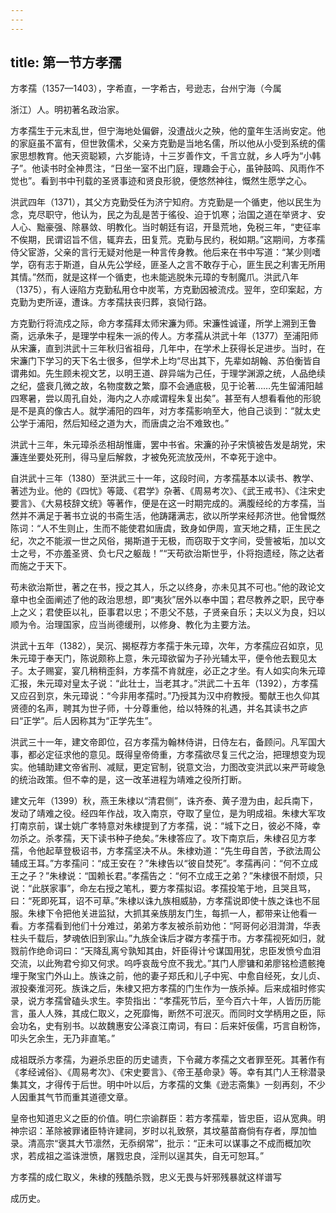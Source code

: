 ```yaml
---
---
---
```

title: 第一节方孝孺
---



方孝孺（1357—1403），字希直，一字希古，号逊志，台州宁海（今属

浙江）人。明初著名政治家。

方孝孺生于元末乱世，但宁海地处偏僻，没遭战火之殃，他的童年生活尚安定。他的家庭虽不富有，但世敦儒术，父亲方克勤是当地名儒，所以他从小受到系统的儒家思想教育。他天资聪颖，六岁能诗，十三岁善作文，千言立就，乡人呼为“小韩子”。他读书时全神贯注，“日坐一室不出门庭，理趣会于心，虽钟鼓鸣、风雨作不觉也”。看到书中刊载的圣贤事迹和贤良形貌，便悠然神往，慨然生愿学之心。

洪武四年（1371），其父方克勤受任为济宁知府。方克勤是一个循吏，他以民生为念，克尽职守，他认为，民之为乱是苦于徭役、迫于饥寒；治国之道在举贤才、安人心、黜豪强、除暴敛、明教化。当时朝廷有诏，开垦荒地，免税三年，“吏征率不俟期，民谓诏旨不信，辄弃去，田复荒。克勤与民约，税如期。”这期间，方孝孺侍父宦游，父亲的言行无疑对他是一种言传身教。他后来在书中写道：“某少则嗜学，窃有志于斯道，自从先公学经，匪圣人之言不敢存于心，匪生民之利害无所用其情。”然而，就是这样一个循吏，也未能逃脱朱元璋的专制魔爪。洪武八年（1375），有人诬陷方克勤私用仓中炭苇，方克勤因被流戍。翌年，空印案起，方克勤为吏所诬，遭诛。方孝孺扶丧归葬，哀恸行路。

方克勤行将流戍之际，命方孝孺拜太师宋濂为师。宋濂性诚谨，所学上溯到王鲁斋，远承朱子，是理学中程朱一派的传人。方孝孺从洪武十年（1377）至浦阳师从宋濂，直到洪武十三年秋归省祖母，几年中，在学术上获得长足进步。当时，在宋濂门下学习的天下名士很多，但学术上均“尽出其下，先辈如胡翰、苏伯衡皆自谓弗如。先生顾未视文艺，以明王道、辟异端为己任，于理学渊源之统，人品绝续之纪，盛衰几微之故，名物度数之繁，靡不会通底极，见于论著……先生留浦阳越四寒暑，尝以周孔自处，海内之人亦咸谓程朱复出矣”。甚至有人想看看他的形貌是不是真的像古人。就学浦阳的四年，对方孝孺影响至大，他自己谈到：“就太史公学于浦阳，然后知经之道为大，而唐虞之治不难致也。”

洪武十三年，朱元璋杀丞相胡惟庸，罢中书省。宋濂的孙子宋慎被告发是胡党，宋濂连坐要处死刑，得马皇后解救，才被免死流放茂州，不幸死于途中。

自洪武十三年（1380）至洪武三十一年，这段时间，方孝孺基本以读书、教学、著述为业。他的《四忧》等箴、《君学》杂著、《周易考次》、《武王戒书》、《注宋史要言》、《大易枝辞文统》等著作，便是在这一时期完成的。满腹经纶的方孝孺，当然并不满足于著书立说的书斋生活，他踌躇满志，欲以所学来经邦济世。他曾慨然陈词：“人不生则止，生而不能使君如唐虞，致身如伊周，宣天地之精，正生民之纪，次之不能淑一世之风俗，揭斯道于无极，而窃取于文字间，受訾被垢，加以文士之号，不亦羞圣贤、负七尺之躯哉！”“天苟欲治斯世乎，仆将抱遗经，陈之达者而施之于天下。

苟未欲治斯世，著之在书，授之其人，乐之以终身，亦未见其不可也。”他的政论文章中也全面阐述了他的政治思想，即“夷狄”居外以奉中国；君尽教养之职，民守奉上之义；君使臣以礼，臣事君以忠；不患父不慈，子贤亲自乐；夫以义为良，妇以顺为令。治理国家，应当尚德缓刑，以修身、教化为主要方法。

洪武十五年（1382），吴沉、揭枢荐方孝孺于朱元璋，次年，方孝孺应召如京，见朱元璋于奉天门，陈说颇称上意，朱元璋欲留为子孙光辅太平，便令他去觐见太子。太子赐宴，宴几稍稍歪斜，方孝孺不肯就座，必正之才坐。有人如实向朱元璋汇报，朱元璋对皇太子说：“此壮士，当老其才。”洪武二十五年（1392），方孝孺又应召到京，朱元璋说：“今非用孝孺时。”乃授其为汉中府教授。蜀献王也久仰其贤德的名声，聘其为世子师，十分尊重他，给以特殊的礼遇，并名其读书之庐曰“正学”。后人因称其为“正学先生”。

洪武三十一年，建文帝即位，召方孝孺为翰林侍讲，日侍左右，备顾问。凡军国大事，都必定征求他的意见。既得皇帝倚重，方孝孺欲尽复三代之治，把理想变为现实。他辅助建文帝省刑、减赋，更定官制，锐意文治，力图改变洪武以来严苛峻急的统治政策。但不幸的是，这一改革进程为靖难之役所打断。

建文元年（1399）秋，燕王朱棣以“清君侧”，诛齐泰、黄子澄为由，起兵南下，发动了靖难之役。经四年作战，攻入南京，夺取了皇位，是为明成祖。朱棣大军攻打南京前，谋士姚广孝特意对朱棣提到了方孝孺，说：“城下之日，彼必不降，幸勿杀之。杀孝孺，天下读书种子绝矣。”朱棣答应了。攻下南京后，朱棣召见方孝孺，令他起草登极诏书，方孝孺坚决不从。朱棣劝道：“先生毋自苦，予欲法周公辅成王耳。”方孝孺问：“成王安在？”朱棣告以“彼自焚死”。孝孺再问：“何不立成王之子？”朱棣说：“国赖长君。”孝孺告之：“何不立成王之弟？”朱棣很不耐烦，只说：“此朕家事”，命左右授之笔札，要方孝孺拟诏。孝孺投笔于地，且哭且骂，曰：“死即死耳，诏不可草。”朱棣以诛九族相威胁，方孝孺说即使十族之诛也不屈服。朱棣下令把他关进监狱，大抓其亲族朋友门生，每抓一人，都带来让他看一看。方孝孺看到他们十分难过，弟弟方孝友被杀前劝他：“阿哥何必泪潸潸，华表柱头千载后，梦魂依旧到家山。”九族全诛后才磔方孝孺于市。方孝孺视死如归，就戮前作绝命词曰：“天降乱离兮孰知其由，奸臣得计兮谋国用犹，忠臣发愤兮血泪交流，以此殉君兮抑又何求。呜呼哀哉兮庶不我尤。”其门人廖镛和弟廖铭检遗骸掩埋于聚宝门外山上。族诛之前，他的妻子郑氏和儿子中宪、中愈自经死，女儿贞、淑投秦淮河死。族诛之后，朱棣又把方孝孺的门生作为一族杀掉。后来成祖时修实录，说方孝孺曾磕头求生。李贽指出：“孝孺死节后，至今百六十年，人皆历历能言，虽人人殊，其成仁取义，之死靡悔，断然不可泯灭。而同时文学柄用之臣，际会功名，史有别书。以故魏惠安公泽哀江南词，有曰：后来奸佞儒，巧言自粉饰，叩头乞余生，无乃非直笔。”

成祖既杀方孝孺，为避杀忠臣的历史谴责，下令藏方孝孺之文者罪至死。其著作有《孝经诫俗》、《周易考次》、《宋史要言》、《帝王基命录》等。幸有其门人王稌潜录集其文，才得传于后世。明中叶以后，方孝孺的文集《逊志斋集》一刻再刻，不少人因重其气节而重其道德文章。

皇帝也知道忠义之臣的价值。明仁宗谕群臣：若方孝孺辈，皆忠臣，诏从宽典。明神宗诏：革除被罪诸臣特许建祠，岁时以礼致祭，其坟墓苗裔倘有存者，厚加恤录。清高宗“褒其大节凛然，无忝纲常”，批示：“正未可以谋事之不成而概加吹求，若成祖之滥诛泄愤，屠戮忠良，淫刑以逞其失，自无可恕耳。”

方孝孺的成仁取义，朱棣的残酷杀戮，忠义无畏与奸邪残暴就这样谱写

成历史。